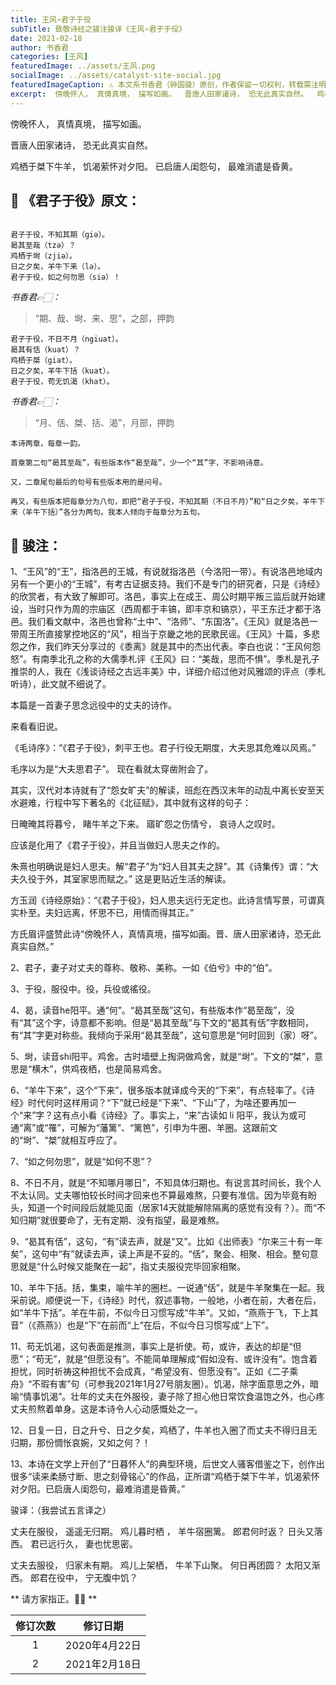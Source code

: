 ```yaml
---
title: 王风∘君子于役
subTitle: 致敬诗经之骏注骏译《王风∘君子于役》 
date: 2021-02-18 
author: 书香君
categories: [王风]
featuredImage: ../assets/王风.png
socialImage: ../assets/catalyst-site-social.jpg
featuredImageCaption: ⚠️️ 本文系书香君（钟国骏）原创，作者保留一切权利，转载需注明出处。
excerpt:  傍晚怀人， 真情真境， 描写如画。  晋唐人田家诸诗， 恐无此真实自然。  鸡栖于桀下牛羊， 饥渴萦怀对夕阳。 已启唐人闺怨句， 最难消遣是昏黄。   
---
```


傍晚怀人，
真情真境，
描写如画。

晋唐人田家诸诗，
恐无此真实自然。

鸡栖于桀下牛羊，
饥渴萦怀对夕阳。
已启唐人闺怨句，
最难消遣是昏黄。

## 🌼 《君子于役》原文：
```

君子于役，不知其期（giə）。
曷其至哉（tzə）？
鸡栖于埘（zjiə）。
日之夕矣，羊牛下来（lə）。
君子于役，如之何勿思（siə）！

```
*书香君👉🏻：* 

> “期、哉、埘、来、思”，之部，押韵

```
君子于役，不日不月（ngiuat）。
曷其有佸（kuat）？
鸡栖于桀（giat）。
日之夕矣，羊牛下括（kuat）。
君子于役，苟无饥渴（khat）。

```
*书香君👉🏻：* 

> “月、佸、桀、括、渴”，月部，押韵

```
本诗两章，每章一韵。

首章第二句“曷其至哉”，有些版本作“曷至哉”，少一个“其”字，不影响诗意。

又，二章尾句最后的句号有些版本用的是问号。

再又，有些版本把每章分为八句，即把“君子于役，不知其期（不日不月）”和“日之夕矣，羊牛下来（羊牛下括）”各分为两句。我本人倾向于每章分为五句。

```
## 🍁️ 骏注：

1、“王风”的“王”，指洛邑的王城，有说就指洛邑（今洛阳一带）。有说洛邑地域内另有一个更小的“王城”，有考古证据支持。我们不是专门的研究者，只是《诗经》的欣赏者，有大致了解即可。洛邑，事实上在成王、周公时期平叛三监后就开始建设，当时只作为周的宗庙区（西周都于丰镐，即丰京和镐京），平王东迁才都于洛邑。我们看文献中，洛邑也曾称“土中”、“洛师”、“东国洛”。《王风》就是洛邑一带周王所直接掌控地区的“风”，相当于京畿之地的民歌民谣。《王风》十篇，多悲怨之作，我们昨天分享过的《黍离》就是其中的杰出代表。李白也说：“王风何怨怒”。有南季北孔之称的大儒季札评《王风》曰：“美哉，思而不惧”。季札是孔子推崇的人，我在《浅谈诗经之古远丰美》中，详细介绍过他对风雅颂的评点（季札听诗），此文就不细说了。

本篇是一首妻子思念远役中的丈夫的诗作。

来看看旧说。

《毛诗序》：“《君子于役》，刺平王也。君子行役无期度，大夫思其危难以风焉。”

毛序以为是“大夫思君子”。
现在看就太穿凿附会了。

其实，汉代对本诗就有了“怨女旷夫”的解读，班彪在西汉末年的动乱中离长安至天水避难，行程中写下著名的《北征赋》，其中就有这样的句子：

日晻晻其将暮兮，
睹牛羊之下来。
寤旷怨之伤情兮，
哀诗人之叹时。

应该是化用了《君子于役》，并且当做妇人思夫之作的。

朱熹也明确说是妇人思夫。解“君子”为“妇人目其夫之辞”。其《诗集传》谓：“大夫久役于外，其室家思而赋之。”
这是更贴近生活的解读。

方玉润《诗经原始》：“《君子于役》，妇人思夫远行无定也。此诗言情写景，可谓真实朴至。夫妇远离，怀思不已，用情而得其正。”

方氏眉评盛赞此诗“傍晚怀人，真情真境，描写如画。晋、唐人田家诸诗，恐无此真实自然。”

2、君子，妻子对丈夫的尊称、敬称、美称。一如《伯兮》中的“伯”。

3、于役，服役中。役，兵役或徭役。

4、曷，读音he阳平。通“何”。“曷其至哉”这句，有些版本作“曷至哉”，没有“其”这个字，诗意都不影响。但是“曷其至哉”与下文的“曷其有佸”字数相同，有“其”字更对称些。我倾向于采用“曷其至哉”，这句意思是“何时回到（家）呀”。

5、埘，读音shi阳平。鸡舍。古时墙壁上掏洞做鸡舍，就是“埘”。下文的“桀”，意思是“横木”，供鸡夜栖，也是简易鸡舍。

6、“羊牛下来”，这个“下来”，很多版本就译成今天的“下来”，有点轻率了。《诗经》时代何时这样用词？“下”就已经是“下来”、“下山”了，为啥还要再加一个“来”字？这有点小看《诗经》了。事实上，“来”古读如 li 阳平，我认为或可
通“离”或“罹”，可解为“藩篱”、“篱笆”，引申为牛圈、羊圈。这跟前文的“埘”、“桀”就相互呼应了。

7、“如之何勿思”，就是“如何不思”？

8、不日不月，就是“不知哪月哪日”，不知具体归期也。有说言其时间长，我个人不太认同。丈夫哪怕较长时间才回来也不算最难熬，只要有准信。因为毕竟有盼头，知道一个时间段后就能见面（居家14天就能解除隔离的感觉有没有？）。而“不知归期”就很要命了，无有定期、没有指望，最是难熬。

9、“曷其有佸”，这句，“有”读去声，就是“又”。比如《出师表》“尔来三十有一年矣”，这句中“有”就读去声，读上声是不妥的。“佸”，聚会、相聚、相会。整句意思就是“什么时候又能聚在一起”，指丈夫服役完毕回家相聚。

10、羊牛下括。括，集束，喻牛羊的圈栏。一说通“佸”，就是牛羊聚集在一起。我采前说。顺便说一下，《诗经》时代，叙述事物，一般地，小者在前，大者在后，如“羊牛下括”。羊在牛前，不似今日习惯写成“牛羊”。又如，“燕燕于飞，下上其音”（《燕燕》）也是“下”在前而“上”在后，不似今日习惯写成“上下”。

11、苟无饥渴，这句表面是推测，事实上是祈使。苟，或许，表达的却是“但愿”；“苟无”，就是“但愿没有”。不能简单理解成“假如没有、或许没有”。饱含着担忧，同时祈祷这种担忧不会成真，“希望没有、但愿没有”。正如《二子乘舟》“不瑕有害”句（可参我2021年1月27号朋友圈）。饥渴，除字面意思之外，暗喻“情事饥渴”。壮年的丈夫在外服役，妻子除了担心他日常饮食温饱之外，也心疼丈夫煎熬着单身。这是本诗令人心动感慨处之一。

12、日复一日，日之升兮、日之夕矣，鸡栖了，牛羊也入圈了而丈夫不得归且无归期，那份惆怅哀婉，又如之何？！

13、本诗在文学上开创了“日暮怀人”的典型环境，后世文人骚客借鉴之下，创作出很多“读来柔肠寸断、思之刻骨铭心”的作品，正所谓“鸡栖于桀下牛羊，饥渴萦怀对夕阳。已启唐人闺怨句，最难消遣是昏黄。”

骏译：（我尝试五言译之）

丈夫在服役，
遥遥无归期。
鸡儿暮时栖 ，
羊牛宿圈篱。
郎君何时返？
日头又落西。
君已远行久，
妻也忧思密。

丈夫去服役，
归家未有期。
鸡儿上架栖，
牛羊下山聚。
何日再团圆？
太阳又渐西。
郎君在役中，
宁无腹中饥？

** 请方家指正。🙏🏻 **

| 修订次数      | 修订日期 | 
|   :----: |    :----:   | 
| 1    | 2020年4月22日       | 
| 2    | 2021年2月18日       | 
